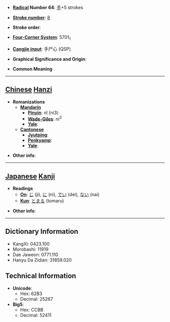 * '''[[Wiktionary:Chinese radical index| Radical]] Number 64''': [[Wiktionary:Chinese radical index 手|手]]+5 strokes

* '''[[Wiktionary:Chinese total strokes index|Stroke number]]''': [[Wiktionary:Chinese total strokes index 8|8]]

* '''Stroke order''': 

* '''[[Wiktionary:Chinese four corner index|Four-Corner System]]''': 5701<sub>1</sub>

* '''[[Wiktionary:Chinese Cangjie index|Cangjie input]]''': 手尸心 (QSP)

* '''Graphical Significance and Origin''': 

* '''Common Meaning'''

----

== [[Chinese]] [[Hanzi]] ==

* '''Romanizations'''
** '''[[Mandarin]]'''
*** '''[[Pinyin]]''': nǐ (ni3)
*** '''[[Wade-Giles]]''': ni<sup>3</sup>
*** '''[[Yale]]''': 
** '''[[Cantonese]]'''
*** '''[[Jyutping]]''':
*** '''[[Penkyamp]]''': 
*** '''[[Yale]]''': 

* '''Other info''': 

----

== [[Japanese]] [[Kanji]] ==

* '''Readings'''
** '''[[On]]''': [[じ]] (ji), [[に]] (ni), [[でい]] (dei), [[ない]] (nai)
** '''[[Kun]]''': [[とまる]] (tomaru)

* '''Other info''':  

----

== Dictionary Information ==

* KangXi: 0423.100
* Morobashi: 11919
* Dae Jaweon: 0771.110
* Hanyu Da Zidian: 31859.020

== Technical Information ==

* '''Unicode''':
** Hex: 62B3
** Decimal: 25267
* '''Big5''':
** Hex: CCBB
** Decimal: 52411